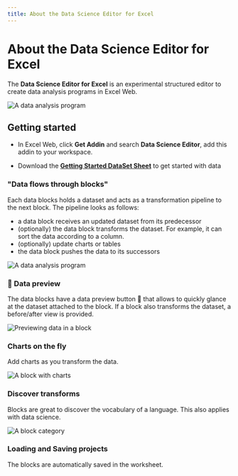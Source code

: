 ```yaml
---
title: About the Data Science Editor for Excel
---
```


# About the Data Science Editor for Excel

The **Data Science Editor for Excel** is an experimental structured editor to create data analysis programs
in Excel Web.

![A data analysis program](./hero.png)

## Getting started

-   In Excel Web, click **Get Addin** and search **Data Science Editor**, add this addin to your workspace.

-   Download the **[Getting Started DataSet Sheet](https://microsoft.github.io/data-science-editor-excel/hosted_files/dataset.xlsx)** to get started with data

### "Data flows through blocks"

Each data blocks holds a dataset and acts as a transformation pipeline to the next block. The pipeline looks as follows:

-   a data block receives an updated dataset from its predecessor
-   (optionally) the data block transforms the dataset. For example, it can sort the data according to a column.
-   (optionally) update charts or tables
-   the data block pushes the data to its successors

![A data analysis program](./story.png)

### 👀 Data preview

The data blocks have a data preview button 👀 that allows to quickly glance at the dataset attached to the block. If a block also transforms the dataset, a before/after view is provided.

![Previewing data in a block](./preview.png)

### Charts on the fly

Add charts as you transform the data.

![A block with charts](./chart.png)

### Discover transforms

Blocks are great to discover the vocabulary of a language. This also applies with data science.

![A block category](./discover.png)

### Loading and Saving projects

The blocks are automatically saved in the worksheet.
